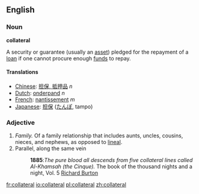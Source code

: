 ==English==

===Noun===
'''collateral'''

A security or guarantee (usually an [[asset]]) pledged for the repayment of a [[loan]] if one cannot procure enough [[fund]]s to repay.

====Translations====
*[[Chinese]]: [[担保, 抵押品]] ''n''
*[[Dutch]]: [[onderpand]] ''n''
*[[French]]: [[nantissement]] ''m''
*[[Japanese]]: [[担保]] ([[たんぽ]], tampo)

===Adjective===

#''Family.'' Of a family relationship that includes aunts, uncles, cousins, nieces, and nephews, as opposed to [[lineal]].
#Parallel, along the same vein
#:'''1885''':''The pure blood all descends from five collateral lines called Al-Khamsah (the Cinque).'' The book of the thousand nights and a night, Vol. 5 [[w:Richard Francis Burton|Richard Burton]]


[[fr:collateral]]
[[io:collateral]]
[[pl:collateral]]
[[zh:collateral]]